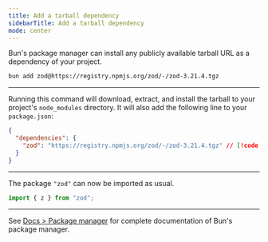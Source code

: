 ---
title: Add a tarball dependency
sidebarTitle: Add a tarball dependency
mode: center
---

Bun's package manager can install any publicly available tarball URL as a dependency of your project.

```sh terminal icon="terminal"
bun add zod@https://registry.npmjs.org/zod/-/zod-3.21.4.tgz
```

---

Running this command will download, extract, and install the tarball to your project's `node_modules` directory. It will also add the following line to your `package.json`:

```json package.json icon="file-json"
{
  "dependencies": {
    "zod": "https://registry.npmjs.org/zod/-/zod-3.21.4.tgz" // [!code ++]
  }
}
```

---

The package `"zod"` can now be imported as usual.

```ts
import { z } from "zod";
```

---

See [Docs > Package manager](https://bun.com/docs/cli/install) for complete documentation of Bun's package manager.
